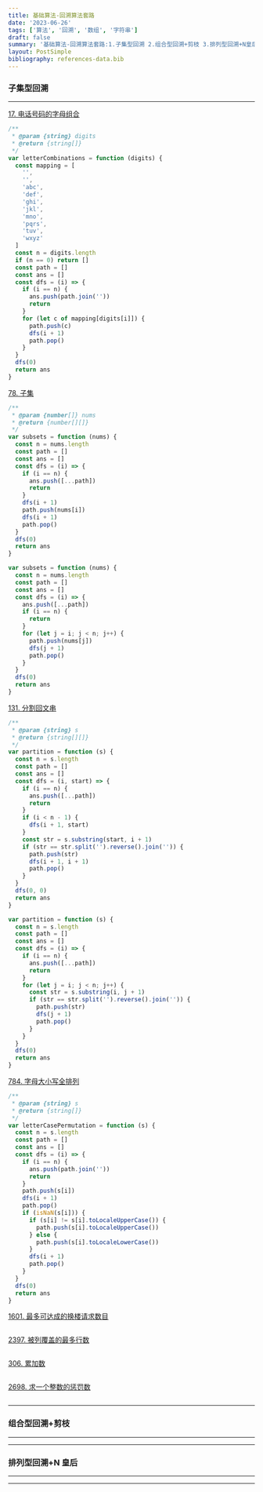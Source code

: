 ```yaml
---
title: 基础算法-回溯算法套路
date: '2023-06-26'
tags: ['算法', '回溯', '数组', '字符串']
draft: false
summary: '基础算法-回溯算法套路:1.子集型回溯 2.组合型回溯+剪枝 3.排列型回溯+N皇后'
layout: PostSimple
bibliography: references-data.bib
---
```


### 子集型回溯

---

[17. 电话号码的字母组合](https://leetcode.cn/problems/letter-combinations-of-a-phone-number/)

```js
/**
 * @param {string} digits
 * @return {string[]}
 */
var letterCombinations = function (digits) {
  const mapping = [
    '',
    '',
    'abc',
    'def',
    'ghi',
    'jkl',
    'mno',
    'pqrs',
    'tuv',
    'wxyz'
  ]
  const n = digits.length
  if (n == 0) return []
  const path = []
  const ans = []
  const dfs = (i) => {
    if (i == n) {
      ans.push(path.join(''))
      return
    }
    for (let c of mapping[digits[i]]) {
      path.push(c)
      dfs(i + 1)
      path.pop()
    }
  }
  dfs(0)
  return ans
}
```

[78. 子集](https://leetcode.cn/problems/subsets/)

```js
/**
 * @param {number[]} nums
 * @return {number[][]}
 */
var subsets = function (nums) {
  const n = nums.length
  const path = []
  const ans = []
  const dfs = (i) => {
    if (i == n) {
      ans.push([...path])
      return
    }
    dfs(i + 1)
    path.push(nums[i])
    dfs(i + 1)
    path.pop()
  }
  dfs(0)
  return ans
}

var subsets = function (nums) {
  const n = nums.length
  const path = []
  const ans = []
  const dfs = (i) => {
    ans.push([...path])
    if (i == n) {
      return
    }
    for (let j = i; j < n; j++) {
      path.push(nums[j])
      dfs(j + 1)
      path.pop()
    }
  }
  dfs(0)
  return ans
}
```

[131. 分割回文串](https://leetcode.cn/problems/palindrome-partitioning/)

```js
/**
 * @param {string} s
 * @return {string[][]}
 */
var partition = function (s) {
  const n = s.length
  const path = []
  const ans = []
  const dfs = (i, start) => {
    if (i == n) {
      ans.push([...path])
      return
    }
    if (i < n - 1) {
      dfs(i + 1, start)
    }
    const str = s.substring(start, i + 1)
    if (str == str.split('').reverse().join('')) {
      path.push(str)
      dfs(i + 1, i + 1)
      path.pop()
    }
  }
  dfs(0, 0)
  return ans
}

var partition = function (s) {
  const n = s.length
  const path = []
  const ans = []
  const dfs = (i) => {
    if (i == n) {
      ans.push([...path])
      return
    }
    for (let j = i; j < n; j++) {
      const str = s.substring(i, j + 1)
      if (str == str.split('').reverse().join('')) {
        path.push(str)
        dfs(j + 1)
        path.pop()
      }
    }
  }
  dfs(0)
  return ans
}
```

[784. 字母大小写全排列](https://leetcode.cn/problems/letter-case-permutation/)

```js
/**
 * @param {string} s
 * @return {string[]}
 */
var letterCasePermutation = function (s) {
  const n = s.length
  const path = []
  const ans = []
  const dfs = (i) => {
    if (i == n) {
      ans.push(path.join(''))
      return
    }
    path.push(s[i])
    dfs(i + 1)
    path.pop()
    if (isNaN(s[i])) {
      if (s[i] != s[i].toLocaleUpperCase()) {
        path.push(s[i].toLocaleUpperCase())
      } else {
        path.push(s[i].toLocaleLowerCase())
      }
      dfs(i + 1)
      path.pop()
    }
  }
  dfs(0)
  return ans
}
```

[1601. 最多可达成的换楼请求数目](https://leetcode.cn/problems/maximum-number-of-achievable-transfer-requests/)

```js

```

[2397. 被列覆盖的最多行数](https://leetcode.cn/problems/maximum-rows-covered-by-columns/)

```js

```

[306. 累加数](https://leetcode.cn/problems/additive-number/)

```js

```

[2698. 求一个整数的惩罚数](https://leetcode.cn/problems/find-the-punishment-number-of-an-integer/)

```js

```

---

### 组合型回溯+剪枝

---

---

### 排列型回溯+N 皇后

---

---
